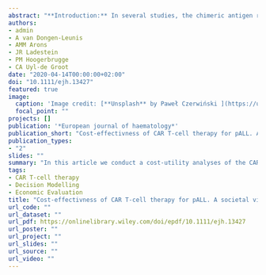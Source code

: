 ```yaml
---
abstract: "**Introduction:** In several studies, the chimeric antigen receptor T‐cell therapy tisagenlecleucel demonstrated encouraging rates of remission and lasting survival benefits in pediatric patients with relapsed/refractory (r/r) acute lymphoblastic leukemia (ALL). We assessed the cost‐effectiveness of tisagenlecleucel (list price: 320 000 EUR) among these patients when compared to clofarabine monotherapy (Clo‐M), clofarabine combination therapy (Clo‐C), and blinatumomab (Blina) from both a healthcare and a societal perspective. We also assessed future medical and future non‐medical consumption costs. **Methods:** A three‐state partitioned survival model was used to simulate a cohort of pediatric patients (12 years of age) through different disease states until the end of life (lifetime horizon). Relevant outcomes were life years, quality‐adjusted life years (QALYs), healthcare costs, societal costs, and the incremental cost‐effectiveness ratio (ICER). Uncertainty was explored through deterministic and probabilistic sensitivity analyses as well as through several scenario analyzes. **Results:** Total discounted costs for tisagenlecleucel were 552 679 EUR from a societal perspective, which was much higher than the total discounted costs from a healthcare perspective (ie, 409 563 EUR). Total discounted societal costs for the comparator regimens ranged between 160 803 EUR for Clo‐M and 267 259 EUR for Blina. Highest QALYs were estimated for tisagenlecleucel (11.26), followed by Blina (2.25), Clo‐C (1.70) and Clo‐M (0.74). Discounted societal ICERs of tisagenlecleucel ranged between 31 682 EUR/QALY for Blina and 37 531 EUR/QALY for Clo‐C and were considered cost‐effective with a willingness‐to‐pay (WTP) threshold of 80 000 EUR/QALY. None of the scenarios exceeded this threshold, and more than 98% of the iterations in the probabilistic sensitivity analysis were cost‐effective. **Discussion:** At the current price and WTP threshold, tisagenlecleucel is cost‐effective from both a healthcare and a societal perspective. Nevertheless, long‐term effectiveness data are needed to validate the several assumptions that were necessary for this model."
authors:
- admin
- A van Dongen-Leunis
- AMM Arons
- JR Ladestein
- PM Hoogerbrugge
- CA Uyl‐de Groot
date: "2020-04-14T00:00:00+02:00"
doi: "10.1111/ejh.13427"
featured: true
image:
  caption: 'Image credit: [**Unsplash** by Paweł Czerwiński ](https://unsplash.com/@pawel_czerwinski)'
  focal_point: ""
projects: []
publication: '*European journal of haematology*'
publication_short: "Cost-effectivness of CAR T-cell therapy for pALL. A societal view"
publication_types:
- "2"
slides: ""
summary: "In this article we conduct a cost-utility analyses of the CAR T-cell therapy tisagenlecleucel from a health care perspective and societal perspective."
tags:
- CAR T-cell therapy
- Decision Modelling
- Economic Evaluation
title: "Cost-effectivness of CAR T-cell therapy for pALL. A societal view."
url_code: ""
url_dataset: ""
url_pdf: https://onlinelibrary.wiley.com/doi/epdf/10.1111/ejh.13427
url_poster: ""
url_project: ""
url_slides: ""
url_source: ""
url_video: ""
---
```


